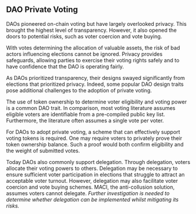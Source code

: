 ## DAO Private Voting

DAOs pioneered on-chain voting but have largely overlooked privacy. This brought the highest level of transparency. However, it also opened the doors to potential risks, such as voter coercion and vote buying.

With votes determining the allocation of valuable assets, the risk of bad actors influencing elections cannot be ignored. Privacy provides safeguards, allowing parties to exercise their voting rights safely and to have confidence that the DAO is operating fairly.

As DAOs prioritized transparency, their designs swayed significantly from elections that prioritized privacy. Indeed, some popular DAO design traits pose additional challenges to the adoption of private voting.

The use of token ownership to determine voter eligibility and voting power is a common DAO trait. In comparison, most voting literature assumes eligible voters are identifiable from a pre-compiled public key list. Furthermore, the literature often assumes a single vote per voter.

For DAOs to adopt private voting, a scheme that can effectively support voting tokens is required. One may require voters to privately prove their token ownership balance. Such a proof would both confirm eligibility and the weight of submitted votes.

Today DAOs also commonly support delegation. Through delegation, voters allocate their voting powers to others. Delegation may be necessary to ensure sufficient voter participation in elections that struggle to attract an acceptable voter turnout. However, delegation may also facilitate voter coercion and vote buying schemes. MACI, the anti-collusion solution, assumes voters cannot delegate. _Further investigation is needed to determine whether delegation can be implemented whilst mitigating its risks._
